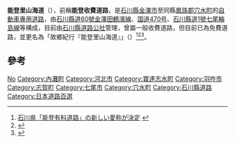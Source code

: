 {{Infobox_road
|級別、所屬系統 = [[快速道路|快速道路]]
|徽號 = [[File:Noto_Satoyama_Kaido_Route_Sign.svg|200px]]
|名稱 = {{Ja Exp Route Sign|E86}}/{{Ja Exp Route Sign|E41}}能登里山海道
|地圖 = 
|length_km = 83.0
|開工 = 
|通車 = 1973年 - 1982年
|起點 = 千鳥台出入口<br />（[[石川縣|石川縣]][[河北郡|河北郡]][[内灘町|内灘町]]）<br />[[粟崎IC|粟崎IC]]<br />（石川縣[[金澤市|金澤市]]）
|主要途經城市 = 石川縣[[河北市|河北市]]、[[羽咋市|羽咋市]]、[[七尾市|七尾市]]
|終點 = [[穴水IC|穴水IC]]<br />（石川縣[[鳳珠郡|鳳珠郡]][[穴水町|穴水町]]）
|主要連接道路 = {{Ja Exp Route Sign|E41}}[[能越自動車道|能越自動車道]]
}}

{{Ja_Pref_Route_Sign|pref=石川|number=60|align=left}}
{{Ja_Route_Sign|470|align=left}}
{{Ja_Pref_Route_Sign|pref=石川|number=1|align=left}}
'''能登里山海道'''（{{jpn|j=のと里山海道|hg=のとさとやまかいどう|rm=Noto Satoyama Kaidō}}），前稱'''能登收費道路'''，是[[石川縣|石川縣]][[金澤市|金澤市]]至同縣[[鳳珠郡|鳳珠郡]][[穴水町|穴水町]]的[[自動車專用道路|自動車專用道路]]，由[[石川縣道60號金澤田鶴濱線|石川縣道60號金澤田鶴濱線]]、[[国道470号|国道470号]]、[[石川縣道1號七尾輪島線|石川縣道1號七尾輪島線]]等構成，目前由[[石川縣道路公社|石川縣道路公社]]管理，曾屬一般收費道路，但目前已為免費道路，並更名為「故鄉紀行『能登里山海道』」（{{lang|ja|ふるさと紀行「のと里山海道」}}）<ref name="aishoukettei">[http://www.pref.ishikawa.lg.jp/douken/aisyoukettei.html 石川県「能登有料道路」の新しい愛称が決定] {{webarchive|url=https://web.archive.org/web/20140910044026/http://www.pref.ishikawa.lg.jp/douken/aisyoukettei.html |date=2014-09-10 }}</ref><ref>{{cite news |title=愛称は「のと里山海道」 能登有料道路無料化 石川 |author= |newspaper=朝日新聞 |date=2012-11-18 |url=http://www.asahi.com/news/intro/OSK201211170100.html?id1=2&id2=cabcbbbi |accessdate=2013-04-06 |archive-date=2013-05-18 |archive-url=https://web.archive.org/web/20130518043739/http://www.asahi.com/news/intro/OSK201211170100.html?id1=2&id2=cabcbbbi |dead-url=no }}</ref><ref name="press0228">{{Cite web |url=http://www.hrr.mlit.go.jp/kanazawa/mb5_kouhou/press/h24/p0228_1.pdf |title=「のと里山海道」の案内表示に着手します！ ～能登有料道路の無料化に伴う、案内標識の標示変更～ 石川県政記者クラブ |access-date=2015-11-17 |archive-date=2016-03-06 |archive-url=https://web.archive.org/web/20160306005257/http://www.hrr.mlit.go.jp/kanazawa/mb5_kouhou/press/h24/p0228_1.pdf |dead-url=no }}</ref>。

== 參考 ==
{{reflist}}

{{road-stub}}

[[Category:日本高速公路|No]]
[[Category:內灘町|Category:內灘町]]
[[Category:河北市|Category:河北市]]
[[Category:寶達志水町|Category:寶達志水町]]
[[Category:羽咋市|Category:羽咋市]]
[[Category:志賀町|Category:志賀町]]
[[Category:七尾市|Category:七尾市]]
[[Category:穴水町|Category:穴水町]]
[[Category:石川縣道路|Category:石川縣道路]]
[[Category:日本道路百選|Category:日本道路百選]]